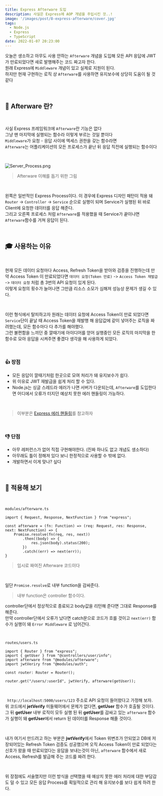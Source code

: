 ```yaml
---
title: Express Afterware 도입
description: 사실은 Express에 AOP 개념을 주입시킨 것..!
image: '/images/post/8-express-afterware/cover.jpg'
tags:
  - Node.js
  - Express
  - TypeScript
date: 2022-01-07 20:23:00
---
```


오늘은 생소하고 아무도 사용 안하는 `Afterware` 개념을 도입해 모든 API 응답에 JWT가 만료되었다면 새로 발행해주는 코드 짜고자 한다.<br/>
원래 Express에 `Middleware` 개념이 있고 실제로 지원이 된다.<br/>
하지만 현재 구현하는 로직 상 `Afterware`를 사용하면 유지보수에 상당히 도움이 될 것 같다<br/>

<br />

## 🤔 Afterware 란?

<br />

사실 Express 프레임워크에 `Afterware`란 기능은 없다<br/>
그냥 맨 마지막에 실행되는 함수라 이렇게 부르는 것일 뿐이다<br/>
`Middleware`가 요청 - 응답 사이에 엑세스 권한을 갖는 함수라면<br/>
`Afterware`는 어플리케이션의 모든 프로세스가 끝난 뒤 응답 직전에 실행되는 함수이다<br/>

<br />

![Server_Process.png](/images/post/8-express-afterware/Server_Process.png)

> Afterware 이해를 돕기 위한 그림

<br />

왼쪽은 일반적인 Express Process이다. 이 경우에 Express 디자인 패턴이 적용 돼<br/>
`Router` -> `Controller` -> `Service` 순으로 실행이 되며 Service가 실행된 뒤 바로 Client에 요청한 데이터를 응답 해준다.<br/>
그리고 오른쪽 프로세스 처럼 `Afterware`를 적용했을 때 Service가 끝이나면 `Afterware`함수를 거쳐 응답이 된다.<br/>

<br />

## 🎓 사용하는 이유

<br />

현재 모든 데이터 요청마다 Access, Refresh Token을 받아와 검증을 진행하는데 만약 Access Token 이 만료되었다면 `데이터 요청(Token 만료)` -> `Access Token 재발급` -> `데이터 요청` 처럼 총 3번의 API 요청이 있게 된다.<br/>
이렇게 요청의 횟수가 늘어나면 그만큼 리소스 소모가 심해져 성능상 문제가 생길 수 있다.<br/>

<br />

이런 형식에서 탈피하고자 원래는 데이터 요청에 Access Token이 만료 되었다면 `Service`단이 끝날 때 Access Token을 재발행 해 응답값에 같이 넣어주는 로직을 짜려했는데, 모든 함수마다 다 추가를 해야했다.<br/>
그런 불편함을 느끼던 중 깔때기에 아이디어를 얻어 실행중인 모든 로직의 마지막을 한 함수로 모아 응답을 시켜주면 좋겠다 생각을 해 사용하게 되었다.<br/>

<br />

### 👍 장점

- 모든 응답이 깔때기처럼 한곳으로 모여 처리가 돼 유지보수가 쉽다.
- 위 이유로 JWT 재발급을 쉽게 처리 할 수 있다.
- Node.js는 싱글 스레드라 에러가 나면 서버가 다운되는데, `Afterware`를 도입한다면 어디에서 오류가 터지던 예상치 못한 에러 핸들링이 가능하다.

<br />

> 이부분은 [Express 에러 핸들링](https://seongsu.me/express-error-middleware)를 참고하자

<br />

### 👎 단점

- 아무 레퍼런스가 없어 직접 구현해야한다. (진짜 하나도 없고 개념도 생소하다)
- 아무래도 틀이 정해져 있다 보니 한정적으로 사용할 수 밖에 없다.
- 개발하면서 이게 맞나? 싶다

<br />

## 🚀 적용해 보기

<br />

`modules/afterware.ts`

```TS
import { Request, Response, NextFunction } from "express";

const afterware = (fn: Function) => (req: Request, res: Response, next: NextFunction) => {
    Promise.resolve(fn(req, res, next))
        .then((body) => {
            res.json(body).status(200);
        })
        .catch((err) => next(err));
}
```

> 임시로 짜여진 Afterware 코드이다

<br />

일단 `Promise.resolve`로 내부 function을 감싸준다.<br/>

> 내부 function은 controller 함수이다.

controller단에서 정상적으로 종료되고 body값을 리턴해 준다면 그대로 Response를 해준다.<br/>
만약 controller단에서 오류가 났다면 catch문으로 코드가 흐를 것이고 `next(err)` 함수가 실행이 돼 `Error Middleware` 로 넘어간다.

<br />

`routes/users.ts`

```TS
import { Router } from "express";
import { getUser } from "@controllers/user/info";
import afterware from "@modules/afterware";
import jwtVeriry from "@modules/auth";

const router: Router = Router();

router.get("/users/:userId", jwtVerify, afterware(getUser));
```

<br />

` http://localhost:5000/users/123` 주소로 API 요청이 들어왔다고 가정해 보자.<br/>
위 코드에서 **jetVerify** 미들웨어에서 문제가 없다면, **getUser** 함수가 호출될 것이다.<br/>
그 뒤 **getUser** 내부 로직이 모두 실행 된 뒤 **getUser**를 감싸고 있는 `afterware` 함수가 실행이 돼 **getUser**에서 return 된 데이터를 Response 해줄 것이다.<br/>

<br />

내가 여기서 만드려고 하는 부분은 **jwtVerify**에서 Token 위변조가 안되었고 DB에 저장되어있는 Refresh Token 검증도 성공했으며 오직 Access Token이 만료 되었다는 신호가 왔을 때 만료되었다는 응답을 보내는것이 아닌, `afterware` 함수에서 새로 Access, Refresh를 발급해 주는 코드를 짜려 한다.<br/>

<br />

위 장점에도 서술했지만 이런 방식을 선택했을 때 예상치 못한 에러 처리에 대한 부담감도 덜 수 있고 모든 응답 Process를 획일적으로 관리 해 유지보수를 보다 쉽게 하려 한다.<br/>

<br />
<br />
